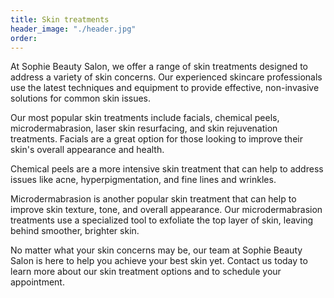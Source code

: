 ```yaml
---
title: Skin treatments
header_image: "./header.jpg"
order: 
---
```


At Sophie Beauty Salon, we offer a range of skin treatments designed to address a variety of skin concerns. Our experienced skincare professionals use the latest techniques and equipment to provide effective, non-invasive solutions for common skin issues.

Our most popular skin treatments include facials, chemical peels, microdermabrasion, laser skin resurfacing, and skin rejuvenation treatments. Facials are a great option for those looking to improve their skin's overall appearance and health. 

Chemical peels are a more intensive skin treatment that can help to address issues like acne, hyperpigmentation, and fine lines and wrinkles. 

Microdermabrasion is another popular skin treatment that can help to improve skin texture, tone, and overall appearance. Our microdermabrasion treatments use a specialized tool to exfoliate the top layer of skin, leaving behind smoother, brighter skin.

No matter what your skin concerns may be, our team at Sophie Beauty Salon is here to help you achieve your best skin yet. Contact us today to learn more about our skin treatment options and to schedule your appointment.